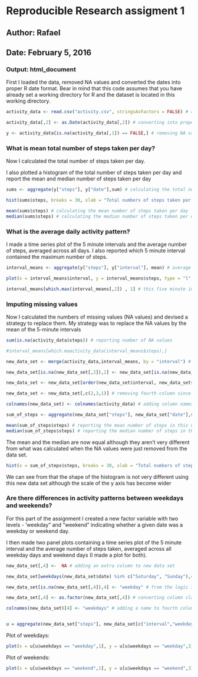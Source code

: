 # Reproducible Research assigment 1

## Author: Rafael

## Date: February 5, 2016

### Output: html_document
        
First I loaded the data, removed NA values and converted the dates into proper R date format.
Bear in mind that this code assumes that you have already set a working directory for R and the dataset is located in this working directory.


```r

activity_data <- read.csv("activity.csv", stringsAsFactors = FALSE) # reading in data

activity_data[,2] <- as.Date(activity_data[,2]) # converting into proper date format

y <- activity_data[is.na(activity_data[,1]) == FALSE,] # removing NA values

```

### What is mean total number of steps taken per day?


Now I calculated the total number of steps taken per day.

I also plotted a histogram of the total number of steps taken per day and report the mean and median number of steps taken per day
```r

sums <- aggregate(y["steps"], y["date"],sum) # calculating the total number of steps taken per day

hist(sums$steps, breaks = 30, xlab = "Total numbers of steps taken per day", main = "Histogram of total number of steps taken per day", col = "green") # making a histogram of the total number of steps taken each day

mean(sums$steps) # calculating the mean number of steps taken per day
median(sums$steps) # calculating the median number of steps taken per day

```

### What is the average daily activity pattern?



I made a time series plot of the 5 minute intervals and the average number of steps, averaged across all days.  I also reported which 5 minute interval contained the maximum number of steps.

```r

interval_means <- aggregate(y["steps"], y["interval"], mean) # average number of steps taken per 5-minute interval, averaged across all days

plot(x = interval_means$interval, y = interval_means$steps, type = "l", xlab = "5 minute intervals", ylab = "Average number of steps taken per 5 minute interval", main = "Average number of steps taken per 5 minute interval") # time series plot of the 5-minute intervals and the average number of steps taken, averaged across all days

interval_means[which.max(interval_means[,2]) , 1] # this five minute interval contained the maximum number of steps


```





### Imputing missing values



Now I calculated the numbers of missing values (NA values) and devised a strategy to replace them.
My strategy was to replace the NA values by the mean of the 5-minute intervals

```r


sum(is.na(activity_data$steps)) # reporting number of NA values

#interval_means[which.maactivity_data(interval_means$steps),]

new_data_set <- merge(activity_data,interval_means, by = "interval") # merging acitivity_data with interval means in order to replace NA values with mean of 5 minute intervals

new_data_set[is.na(new_data_set[,2]),2] <- new_data_set[is.na(new_data_set[,2]),4] # finally removing NA values

new_data_set <- new_data_set[order(new_data_set$interval, new_data_set$date),] # ordering data by date (earlier dates come first)

new_data_set <- new_data_set[,c(2,3,1)] # removing fourth column since it is not needed anymore

colnames(new_data_set) <- colnames(activity_data) # adding column names

sum_of_steps <- aggregate(new_data_set["steps"], new_data_set["date"],sum) # calculating new sum of numbers of steps now that NA values have been replaced by 5 minute averages

mean(sum_of_steps$steps) # reporting the mean number of steps in this new data set
median(sum_of_steps$steps) # reporting the median number of steps in this new data set

```

The mean and the median are now equal although they aren't very different from what was calculated when the NA values were just removed from the data set.


```r

hist(x = sum_of_steps$steps, breaks = 30, xlab = "Total numbers of steps taken per day", main = "Histogram of total number of steps taken per day", col = "green") # plotting histogram

```

We can see from that the shape of the histogram is not very different using this new data set although the scale of the y axis has become wider

### Are there differences in activity patterns between weekdays and weekends? 



For this part of the assignment I created a new factor variable with two levels - 'weekday" and "weekend" indicating whether a given date was a weekday or weekend day.

I then made two panel plots containing a time series plot of the 5 minute interval and the average number of steps taken, averaged across all weekday days and weekend days (I made a plot for both).



```r

new_data_set[,4] <-  NA # adding an extra column to new data set

new_data_set[weekdays(new_data_set$date) %in% c("Saturday", "Sunday"),4] = "weekend" # adding which days are weekends

new_data_set[is.na(new_data_set[,4]),4] <- "weekday" # from the logic I used above, all NA values will be weekdays now

new_data_set[,4] <- as.factor(new_data_set[,4]) # converting column class from character to factor

colnames(new_data_set)[4] <- "weekdays" # adding a name to fourth column


u = aggregate(new_data_set["steps"], new_data_set[c("interval","weekdays")], mean) # calculating the mean numbers of step averaged across weedays and weekends


```

Plot of weekdays:

```r

plot(x = u[u$weekdays == "weekday",1], y = u[u$weekdays == "weekday",3], type = "l", xlab = "5 minute intervals", ylab = "Average number of steps taken per 5 minute interval", main = "Weekdays") # plot of weekdays

```

Plot of weekends:

```r

plot(x = u[u$weekdays == "weekend",1], y = u[u$weekdays == "weekend",3], type = "l", xlab = "5 minute intervals", ylab = "Average number of steps taken per 5 minute interval", main = "Weekends") # plot of weekends
```
